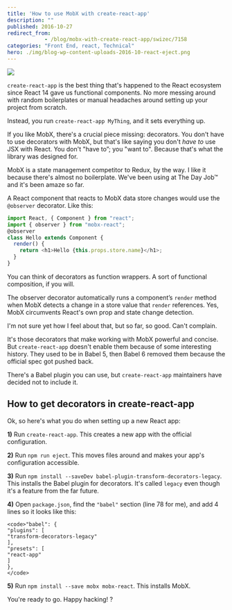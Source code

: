 ```yaml
---
title: 'How to use MobX with create-react-app'
description: ""
published: 2016-10-27
redirect_from: 
            - /blog/mobx-with-create-react-app/swizec/7158
categories: "Front End, react, Technical"
hero: ./img/blog-wp-content-uploads-2016-10-react-eject.png
---
```

![](./img/blog-wp-content-uploads-2016-10-react-eject.png)



`create-react-app` is the best thing that&#x27;s happened to the React ecosystem since React 14 gave us functional components. No more messing around with random boilerplates or manual headaches around setting up your project from scratch.



Instead, you run `create-react-app MyThing`, and it sets everything up.



If you like MobX, there&#x27;s a crucial piece missing: decorators. You don&#x27;t have to use decorators with MobX, but that&#x27;s like saying you don&#x27;t _have to_ use JSX with React. You don&#x27;t &quot;have to”; you &quot;want to&quot;. Because that&#x27;s what the library was designed for.



MobX is a state management competitor to Redux, by the way. I like it because there&#x27;s almost no boilerplate. We&#x27;ve been using at The Day Job™ and it&#x27;s been amaze so far.



A React component that reacts to MobX data store changes would use the `@observer` decorator. Like this:



```javascript
import React, { Component } from "react";
import { observer } from "mobx-react";
@observer
class Hello extends Component {
  render() {
    return <h1>Hello {this.props.store.name}</h1>;
  }
}
```



You can think of decorators as function wrappers. A sort of functional composition, if you will.



The observer decorator automatically runs a component’s `render` method when MobX detects a change in a store value that `render` references. Yes, MobX circumvents React&#x27;s own prop and state change detection.



I&#x27;m not sure yet how I feel about that, but so far, so good. Can&#x27;t complain.



It&#x27;s those decorators that make working with MobX powerful and concise. But `create-react-app` doesn&#x27;t enable them because of some interesting history. They used to be in Babel 5, then Babel 6 removed them because the official spec got pushed back.



There&#x27;s a Babel plugin you can use, but `create-react-app` maintainers have decided not to include it.



## How to get decorators in create-react-app



Ok, so here&#x27;s what you do when setting up a new React app:



**1)** Run `create-react-app`. This creates a new app with the official configuration.



**2)** Run `npm run eject`. This moves files around and makes your app&#x27;s configuration accessible.



**3)** Run `npm install --saveDev babel-plugin-transform-decorators-legacy`. This installs the Babel plugin for decorators. It&#x27;s called `legacy` even though it&#x27;s a feature from the far future.



**4)** Open `package.json`, find the `"babel"` section (line 78 for me), and add 4 lines so it looks like this:



```undefined
<code>"babel": {
"plugins": [
"transform-decorators-legacy"
],
"presets": [
"react-app"
]
},
</code>
```



**5)** Run `npm install --save mobx mobx-react`. This installs MobX.



You&#x27;re ready to go. Happy hacking! ?